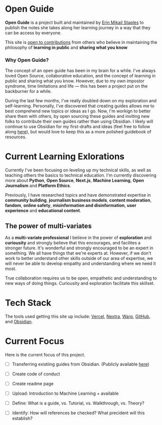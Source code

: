 
# Open Guide

**Open Guide** is a project built and maintained by [Erin Mikail Staples](https://erinmikailstaples.com) to publish the notes she takes along her learning journey in a way that they can be access by everyone.

This site is [open to contributions](https://github.com/erinmikailstaples/guidebook) from others who believe in maintaining the philosophy of **learning in public** and **sharing what you know**

### Why Open Guide?
The concept of an open guide has been in my brain for a while. I've always loved Open Source, collaborative education, and the concept of learning in public and sharing what you know. However, due to my own impostor syndrome, time limitations and life — this has been a project put on the backburner for a while. 

During the last few months, I've really doubled down on my exploration and self-learning. Personally, I've discovered that creating guides allows me to best comprehend new topics or ideas as I go. Now, I'm workign to better share them with others, by open sourcing these guides and inviting new folks to contribute their own guides rather than using Obsidian.  I likely will continue to use Obsidian for my first-drafts and ideas (feel free to follow along [here](https://publish.obsidian.md/erinmikail)), but would love to keep this as a more polished guidebook of resources.

# Current Learning Exlorations
Currently I've been focusing on leveling up my technical skills, as well as teaching others the basics to technical education. I'm currently discovering more about **Python**, **Open Source**, **Next.js**, **Machine Learning**, **Open Journalism** and **Platform Ethics**.

Previously, I have researched topics and have demonstrated expertise in **community building**, **journalism business models**, **content moderation**, **fandom**, **online safety**, **misinformation and disinformation**, **user experience** and **educational content**.

## The power of multi-variates
As a **multi-variate professional** I believe in the power of **exploration** and **curiousity** and strongly believe that this encourages, and facilites a stronger future. It's wonderful and strongly encouraged to be an expert in something.  We all have things that we're experts at. However, if we don't work to better understand other skills outside of our area of expertise, we will never be able to develop empathy and understanding where we need it most. 

True collaboration requires us to be open, empathetic and understanding to new ways of doing things. Curiousity and exploration facilitate this skillset.

# Tech Stack
The tools used getting this site up include: [Vercel](www.vercel.com), [Nextra](https://nextra.vercel.app/), [Warp](https://warp.dev), [GitHub](https://github.com), and [Obsidian](https://obsidian.md).

# Current Focus
Here is the current focus of this project. 
- [ ] Transferring existiing guides from Obsidian. (Publicly available [here](https://publish.obsidian.md/erinmikail/Home))
- [ ] Create code of conduct
- [ ] Create readme page
- [ ] Upload: Introduction to Machine Learning + available
- [ ] Define: What is a guide, vs. Tutorial, vs. Walkthrough, vs. Theory? 
- [ ] Identify: How will references be checked? What precident will this establish?

